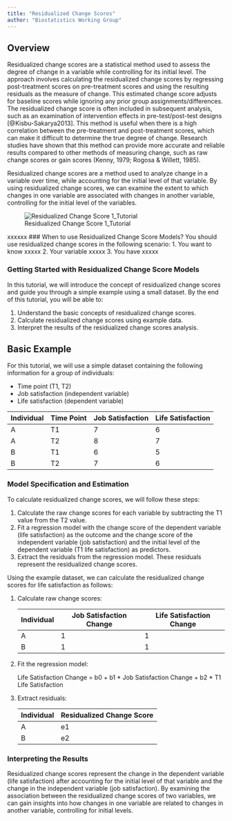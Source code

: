```yaml
---
title: "Residualized Change Scores"
author: "Biostatistics Working Group"
---
```


## Overview
Residualized change scores are a statistical method used to assess the degree of change in a variable while controlling for its initial level. The approach involves calculating the residualized change scores by regressing post-treatment scores on pre-treatment scores and using the resulting residuals as the measure of change. This estimated change score adjusts for baseline scores while ignoring any prior group assignments/differences. The residualized change score is often included in subsequent analysis, such as an examination of intervention effects in pre-test/post-test designs [@Kisbu-Sakarya2013]. This method is useful when there is a high correlation between the pre-treatment and post-treatment scores, which can make it difficult to determine the true degree of change. Research studies have shown that this method can provide more accurate and reliable results compared to other methods of measuring change, such as raw change scores or gain scores (Kenny, 1979; Rogosa & Willett, 1985).

Residualized change scores are a method used to analyze change in a variable over time, while accounting for the initial level of that variable. By using residualized change scores, we can examine the extent to which changes in one variable are associated with changes in another variable, controlling for the initial level of the variables.

![Residualized Change Score 1_Tutorial](./figures/Residualized Change Score.png)

xxxxxx
### When to use Residualized Change Score Models?
You should use residualized change scores in the following scenario:
1.	You want to know xxxxx
2.	Your variable xxxxx
3.	You have xxxxx 

### Getting Started with Residualized Change Score Models
In this tutorial, we will introduce the concept of residualized change scores and guide you through a simple example using a small dataset. By the end of this tutorial, you will be able to:

1. Understand the basic concepts of residualized change scores.
2. Calculate residualized change scores using example data.
3. Interpret the results of the residualized change scores analysis.

## Basic Example
For this tutorial, we will use a simple dataset containing the following information for a group of individuals:

- Time point (T1, T2)
- Job satisfaction (independent variable)
- Life satisfaction (dependent variable)

| Individual | Time Point | Job Satisfaction | Life Satisfaction |
| ---------- | ---------- | ---------------- | ----------------- |
| A          | T1         | 7                | 6                 |
| A          | T2         | 8                | 7                 |
| B          | T1         | 6                | 5                 |
| B          | T2         | 7                | 6                 |

### Model Specification and Estimation

To calculate residualized change scores, we will follow these steps:

1. Calculate the raw change scores for each variable by subtracting the T1 value from the T2 value.
2. Fit a regression model with the change score of the dependent variable (life satisfaction) as the outcome and the change score of the independent variable (job satisfaction) and the initial level of the dependent variable (T1 life satisfaction) as predictors.
3. Extract the residuals from the regression model. These residuals represent the residualized change scores.

Using the example dataset, we can calculate the residualized change scores for life satisfaction as follows:

1. Calculate raw change scores:

   | Individual | Job Satisfaction Change | Life Satisfaction Change |
   | ---------- | ----------------------- | ------------------------ |
   | A          | 1                       | 1                        |
   | B          | 1                       | 1                        |

2. Fit the regression model:

   Life Satisfaction Change = b0 + b1 * Job Satisfaction Change + b2 * T1 Life Satisfaction

3. Extract residuals:

   | Individual | Residualized Change Score |
   | ---------- | ------------------------- |
   | A          | e1                        |
   | B          | e2                        |

### Interpreting the Results

Residualized change scores represent the change in the dependent variable (life satisfaction) after accounting for the initial level of that variable and the change in the independent variable (job satisfaction). By examining the association between the residualized change scores of two variables, we can gain insights into how changes in one variable are related to changes in another variable, controlling for initial levels.


